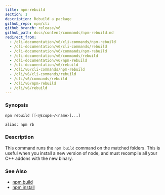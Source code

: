 ```yaml
---
title: npm-rebuild
section: 1
description: Rebuild a package
github_repo: npm/cli
github_branch: release/v6
github_path: docs/content/commands/npm-rebuild.md
redirect_from:
  - /cli-documentation/v6/cli-commands/npm-rebuild
  - /cli-documentation/v6/cli-commands/rebuild
  - /cli-documentation/v6/commands/npm-rebuild
  - /cli-documentation/v6/commands/rebuild
  - /cli-documentation/v6/npm-rebuild
  - /cli-documentation/v6/rebuild
  - /cli/v6/cli-commands/npm-rebuild
  - /cli/v6/cli-commands/rebuild
  - /cli/v6/commands/rebuild
  - /cli/v6/npm-rebuild
  - /cli/v6/rebuild
---
```


### Synopsis

```bash
npm rebuild [[<@scope>/<name>]...]

alias: npm rb
```

### Description

This command runs the `npm build` command on the matched folders. This is useful when you install a new version of node, and must recompile all your C++ addons with the new binary.

### See Also

- [npm build](/cli/v6/commands/npm-build)
- [npm install](/cli/v6/commands/npm-install)
